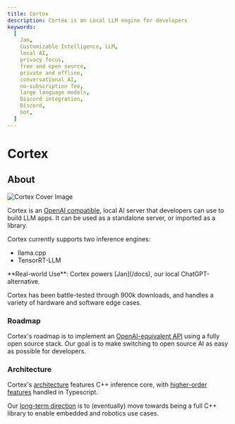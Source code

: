 ```yaml
---
title: Cortex
description: Cortex is an Local LLM engine for developers
keywords:
  [
    Jan,
    Customizable Intelligence, LLM,
    local AI,
    privacy focus,
    free and open source,
    private and offline,
    conversational AI,
    no-subscription fee,
    large language models,
    Discord integration,
    Discord,
    bot,
  ]
---
```



# Cortex

## About

![Cortex Cover Image](./_assets/cortex-cover.png)

Cortex is an [OpenAI compatible](https://platform.openai.com/docs/introduction), local AI server that developers can use to build LLM apps. It can be used as a standalone server, or imported as a library. 

Cortex currently supports two inference engines: 
- llama.cpp
- TensorRT-LLM

<Callout>
  **Real-world Use**: Cortex powers [Jan](/docs), our local ChatGPT-alternative. 
  
  Cortex has been battle-tested through 900k downloads, and handles a variety of hardware and software edge cases.
</Callout>

### Roadmap

Cortex's roadmap is to implement an [OpenAI-equivalent API](https://platform.openai.com/docs/api-reference) using a fully open source stack. Our goal is to make switching to open source AI as easy as possible for developers.

### Architecture

Cortex's [architecture](/cortex/architecture) features C++ inference core, with [higher-order features](/cortex/architecture) handled in Typescript. 

Our [long-term direction](/cortex/roadmap) is to (eventually) move towards being a full C++ library to enable embedded and robotics use cases.